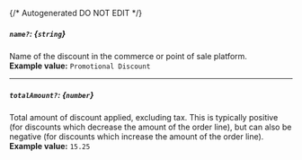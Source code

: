 {/* Autogenerated DO NOT EDIT  */}
##### `name?`: *{`string`}*
Name of the discount in the commerce or point of sale platform.
<br/>
**Example value:** `Promotional Discount`

---
##### `totalAmount?`: *{`number`}*
Total amount of discount applied, excluding tax. This is typically positive (for discounts which decrease the amount of the order line), but can also be negative (for discounts which increase the amount of the order line).
<br/>
**Example value:** `15.25`

